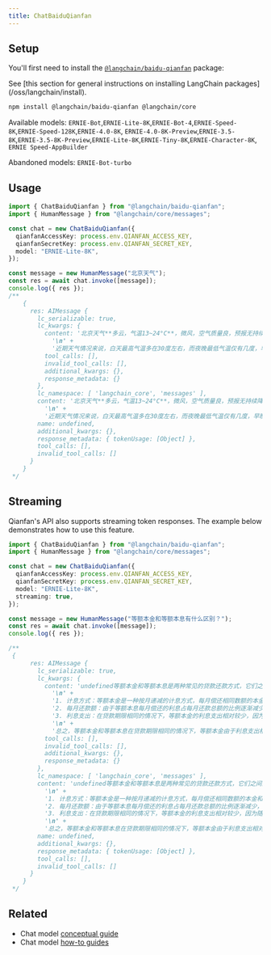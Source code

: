```yaml
---
title: ChatBaiduQianfan
---
```


## Setup

You'll first need to install the [`@langchain/baidu-qianfan`](https://www.npmjs.com/package/@langchain/baidu-qianfan) package:

<Tip>
See [this section for general instructions on installing LangChain packages](/oss/langchain/install).
</Tip>

```bash npm
npm install @langchain/baidu-qianfan @langchain/core
```

Available models: `ERNIE-Bot`,`ERNIE-Lite-8K`,`ERNIE-Bot-4`,`ERNIE-Speed-8K`,`ERNIE-Speed-128K`,`ERNIE-4.0-8K`,
`ERNIE-4.0-8K-Preview`,`ERNIE-3.5-8K`,`ERNIE-3.5-8K-Preview`,`ERNIE-Lite-8K`,`ERNIE-Tiny-8K`,`ERNIE-Character-8K`,
`ERNIE Speed-AppBuilder`

Abandoned models: `ERNIE-Bot-turbo`

## Usage

```typescript
import { ChatBaiduQianfan } from "@langchain/baidu-qianfan";
import { HumanMessage } from "@langchain/core/messages";

const chat = new ChatBaiduQianfan({
  qianfanAccessKey: process.env.QIANFAN_ACCESS_KEY,
  qianfanSecretKey: process.env.QIANFAN_SECRET_KEY,
  model: "ERNIE-Lite-8K",
});

const message = new HumanMessage("北京天气");
const res = await chat.invoke([message]);
console.log({ res });
/**
    {
      res: AIMessage {
        lc_serializable: true,
        lc_kwargs: {
          content: '北京天气**多云，气温13~24°C**，微风，空气质量良，预报无持续降水^[2]^。\n' +
            '\n' +
            '近期天气情况来说，白天最高气温多在30度左右，而夜晚最低气温仅有几度，早晚较凉，需要做好保暖，昼夜温差较大。由于现在正处于雨水节气，此时天气阴沉、多变，时而下起冰雹，时而下起大雨，天色昏暗。冰雹时间不会持续太长，通常都是下冰雹一小段时间后就会停止，天气就会逐渐恢复晴好^[1]^。',
          tool_calls: [],
          invalid_tool_calls: [],
          additional_kwargs: {},
          response_metadata: {}
        },
        lc_namespace: [ 'langchain_core', 'messages' ],
        content: '北京天气**多云，气温13~24°C**，微风，空气质量良，预报无持续降水^[2]^。\n' +
          '\n' +
          '近期天气情况来说，白天最高气温多在30度左右，而夜晚最低气温仅有几度，早晚较凉，需要做好保暖，昼夜温差较大。由于现在正处于雨水节气，此时天气阴沉、多变，时而下起冰雹，时而下起大雨，天色昏暗。冰雹时间不会持续太长，通常都是下冰雹一小段时间后就会停止，天气就会逐渐恢复晴好^[1]^。',
        name: undefined,
        additional_kwargs: {},
        response_metadata: { tokenUsage: [Object] },
        tool_calls: [],
        invalid_tool_calls: []
      }
    }
 */
```

## Streaming

Qianfan's API also supports streaming token responses. The example below demonstrates how to use this feature.

```typescript
import { ChatBaiduQianfan } from "@langchain/baidu-qianfan";
import { HumanMessage } from "@langchain/core/messages";

const chat = new ChatBaiduQianfan({
  qianfanAccessKey: process.env.QIANFAN_ACCESS_KEY,
  qianfanSecretKey: process.env.QIANFAN_SECRET_KEY,
  model: "ERNIE-Lite-8K",
  streaming: true,
});

const message = new HumanMessage("等额本金和等额本息有什么区别？");
const res = await chat.invoke([message]);
console.log({ res });

/**
 {
      res: AIMessage {
        lc_serializable: true,
        lc_kwargs: {
          content: 'undefined等额本金和等额本息是两种常见的贷款还款方式，它们之间的主要区别在于计息方式、每月还款额和利息支出等方面。\n' +
            '\n' +
            '1. 计息方式：等额本金是一种按月递减的计息方式，每月偿还相同数额的本金和剩余贷款在该月产生的利息。而等额本息则是每月偿还相同金额的利息，根据贷款金额和贷款期限计算月供，本金和利息在每月还款中占的比例逐月变化。\n' +
            '2. 每月还款额：由于等额本息每月偿还的利息占每月还款总额的比例逐渐减少，导致每月还款额逐渐增加，而等额本金每月偿还的本金相同，因此每月还款额逐渐减少。\n' +
            '3. 利息支出：在贷款期限相同的情况下，等额本金的利息支出相对较少，因为随着本金的减少，剩余贷款产生的利息也相应减少。而等额本息的利息支出则相对较高，因为每月偿还的利息逐渐减少，导致总利息支出相对较高。\n' +
            '\n' +
            '总之，等额本金和等额本息在贷款期限相同的情况下，等额本金由于利息支出相对较少，更适合于资金充裕、有提前还款打算的借款人；而等额本息每月还款额固定，更适合于每月收入较高的借款人。',
          tool_calls: [],
          invalid_tool_calls: [],
          additional_kwargs: {},
          response_metadata: {}
        },
        lc_namespace: [ 'langchain_core', 'messages' ],
        content: 'undefined等额本金和等额本息是两种常见的贷款还款方式，它们之间的主要区别在于计息方式、每月还款额和利息支出等方面。\n' +
          '\n' +
          '1. 计息方式：等额本金是一种按月递减的计息方式，每月偿还相同数额的本金和剩余贷款在该月产生的利息。而等额本息则是每月偿还相同金额的利息，根据贷款金额和贷款期限计算月供，本金和利息在每月还款中占的比例逐月变化。\n' +
          '2. 每月还款额：由于等额本息每月偿还的利息占每月还款总额的比例逐渐减少，导致每月还款额逐渐增加，而等额本金每月偿还的本金相同，因此每月还款额逐渐减少。\n' +
          '3. 利息支出：在贷款期限相同的情况下，等额本金的利息支出相对较少，因为随着本金的减少，剩余贷款产生的利息也相应减少。而等额本息的利息支出则相对较高，因为每月偿还的利息逐渐减少，导致总利息支出相对较高。\n' +
          '\n' +
          '总之，等额本金和等额本息在贷款期限相同的情况下，等额本金由于利息支出相对较少，更适合于资金充裕、有提前还款打算的借款人；而等额本息每月还款额固定，更适合于每月收入较高的借款人。',
        name: undefined,
        additional_kwargs: {},
        response_metadata: { tokenUsage: [Object] },
        tool_calls: [],
        invalid_tool_calls: []
      }
    }
 */
```

## Related

- Chat model [conceptual guide](/oss/langchain/models)
- Chat model [how-to guides](/oss/langchain/models)
